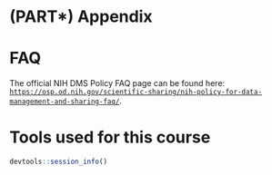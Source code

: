# (PART\*) Appendix {-}


# FAQ

The official NIH DMS Policy FAQ page can be found here: [`https://osp.od.nih.gov/scientific-sharing/nih-policy-for-data-management-and-sharing-faq/`](https://osp.od.nih.gov/scientific-sharing/nih-policy-for-data-management-and-sharing-faq/){target="_blank"}.

# Tools used for this course  {-}

```r
devtools::session_info()
```

